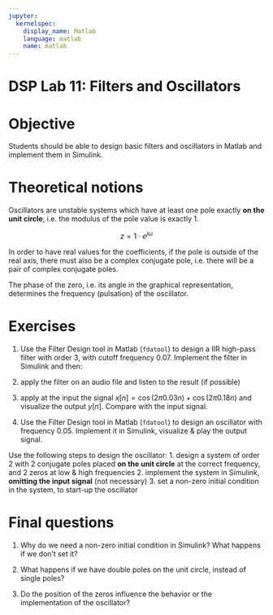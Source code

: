 ```yaml
---
jupyter:
  kernelspec:
    display_name: Matlab
    language: matlab
    name: matlab
---
```


# DSP Lab 11: Filters and Oscillators


# Objective

Students should be able to design basic filters and oscillators in Matlab
and implement them in Simulink.

# Theoretical notions

Oscillators are unstable systems which have at least one pole exactly **on the unit circle**, i.e. the modulus of the pole value is exactly 1. 

$$z = 1 \cdot e^{j \omega}$$

In order to have real values for the coefficients, if the pole is outside of the real axis, there must also be a complex conjugate pole,
i.e. there will be a pair of complex conjugate poles.

The phase of the zero, i.e. its angle in the graphical representation, determines the frequency (pulsation) of the oscillator.

# Exercises

1. Use the Filter Design tool in Matlab (`fdatool`) to design a 
IIR high-pass filter with order 3, with cutoff frequency $0.07$. Implement the filter in Simulink and then:
  1. apply the filter on an audio file and listen to the result (if possible)
  2. apply at the input the signal $x[n] = \cos(2 \pi 0.03 n) + \cos(2 \pi 0.18 n)$ and visualize the output $y[n]$. Compare with the input signal.


2. Use the Filter Design tool in Matlab (`fdatool`) to design an oscillator
with frequency 0.05. Implement it in Simulink, visualize & play the output signal.

  Use the following steps to design the oscillator:
    1. design a system of order 2 with 2 conjugate poles placed **on the unit circle** 
    at the correct frequency, and 2 zeros at low & high frequencies
    2. implement the system in Simulink, **omitting the input signal** (not necessary)
    3. set a non-zero initial condition in the system, to start-up the oscillator


# Final questions

1. Why do we need a non-zero initial condition in Simulink? What happens if we don't set it?

2. What happens if we have double poles on the unit circle, instead of single poles?

3. Do the position of the zeros influence the behavior or the implementation of the oscillator?

